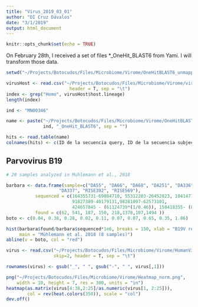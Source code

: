 ```yaml
---
title: "Virus_2019_03_01"
author: "DI Cruz Dávalos"
date: "3/1/2019"
output: html_document
---
```


```r
knitr::opts_chunk$set(echo = TRUE)
```

On February 28th, I received a set of files *_OneHit_BLAST6 from Yami.
I will transform those data.

```r
setwd("~/Projects/Botocudos/Files/Microbiome/Virome/OneHitBLAST6_unmapped/")

virusHost <- read.csv("~/Projects/Botocudos/Files/Microbiome/Virome/virushostdb.tsv",
                        header = T, sep = "\t")
index <- grep("Homo", virusHost$host.lineage)
length(index)

```

```r
ind <- "MN00346"

name <- paste("~/Projects/Botocudos/Files/Microbiome/Virome/OneHitBLAST6_unmapped/",
              ind, "_OneHit_BLAST6", sep = "")

hits <- read.table(name)
colnames(hits) <- c(ID de la secuencia query, ID de la secuencia subject, % de identidad, longitud de alineamiento, longitud del query, longitud del subject, mismatch, gapopen, inicio de query,  fin de query, inicio de subject, fin de subject, evalue y por último, pero no menos importante el bitscore)
```

## Parvovirus B19 

```r

# 20 samples analyzed in Muhlemann et al., 2018

barbara <- data.frame(sample=c("DA55", "DA66", "DA68", "DA251", "DA336",
                    "DA337", "RISE392", "RISE569"),
           sequenced = c(164355731-69084710, 55312203-26452823, 104147704-29090703, 210122856-26853705,
                         91827389-40179131,98281097-62573101,
                         424657845 - (61124739*(1/0.46)), 158418355- (8420687*(1/0.88))),
           found = c(62, 541, 187, 150, 218,1378,107,1494 ))
boto <- c(0.04, 0.38, 0.28, 0.02, 0.11, 0.07, 0.07, 0.65, 0.35, 1.86)

hist(barbara$found/barbara$sequenced*1e6, breaks = 150, xlab = "B19V reads per million sequenced reads",
     main = "Mühlemann et al. 2018 (8 samples)")
abline(v = boto, col = "red")
```


```r
virus <- read.csv("~/Projects/Botocudos/Files/Microbiome/Virome/HumanVirus2.txt",
                  skip=2, header = T, sep = "\t")

rownames(virus) <- gsub("_", " ", gsub("-", " ", virus[,1]))

png("~/Projects/Botocudos/Files/Microbiome/Virome/Heatmap_norm.png",
    width = 10, height = 7, res = 300, units = "in")
heatmap(as.matrix(virus[4:38,2:25]/as.numeric(virus[1, 2:25])), 
        col = rev(heat.colors(350)), scale = "col")
dev.off()

```